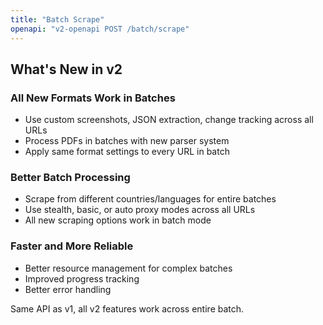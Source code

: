 ```yaml
---
title: "Batch Scrape"
openapi: "v2-openapi POST /batch/scrape"
---
```


## What's New in v2

### All New Formats Work in Batches

- Use custom screenshots, JSON extraction, change tracking across all URLs
- Process PDFs in batches with new parser system
- Apply same format settings to every URL in batch

### Better Batch Processing

- Scrape from different countries/languages for entire batches
- Use stealth, basic, or auto proxy modes across all URLs
- All new scraping options work in batch mode

### Faster and More Reliable

- Better resource management for complex batches
- Improved progress tracking
- Better error handling

Same API as v1, all v2 features work across entire batch.
